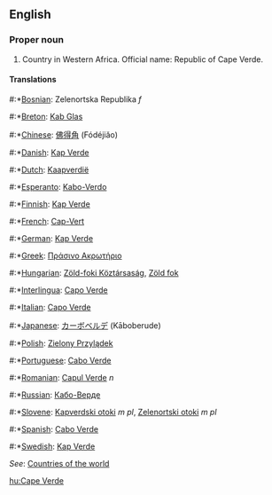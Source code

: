 ==English==

===Proper noun===

# Country in Western Africa. Official name: Republic of Cape Verde.

====Translations====
#:*[[Bosnian]]: Zelenortska Republika ''f''
#:*[[Breton]]: [[Kab Glas]]
#:*[[Chinese]]: [[佛得角]] (Fódéjiăo)
#:*[[Danish]]: [[Kap Verde]]
#:*[[Dutch]]: [[Kaapverdië]]
#:*[[Esperanto]]: [[Kabo-Verdo]]
#:*[[Finnish]]: [[Kap Verde]]
#:*[[French]]: [[Cap-Vert]]
#:*[[German]]: [[Kap Verde]]
#:*[[Greek]]: [[Πράσινο Ακρωτήριο]]
#:*[[Hungarian]]: [[Zöld-foki Köztársaság]], [[Zöld fok]]
#:*[[Interlingua]]: [[Capo Verde]]
#:*[[Italian]]: [[Capo Verde]]
#:*[[Japanese]]: [[カーボベルデ]] (Kāboberude)
#:*[[Polish]]: [[Zielony Przylądek]]
#:*[[Portuguese]]: [[Cabo Verde]]
#:*[[Romanian]]: [[Capul Verde]] ''n''
#:*[[Russian]]: [[Кабо-Верде]]
#:*[[Slovene]]: [[Kapverdski otoki]] ''m pl'', [[Zelenortski otoki]] ''m pl''
#:*[[Spanish]]: [[Cabo Verde]]
#:*[[Swedish]]: [[Kap Verde]]

''See'': [[Countries of the world]]

[[hu:Cape Verde]]